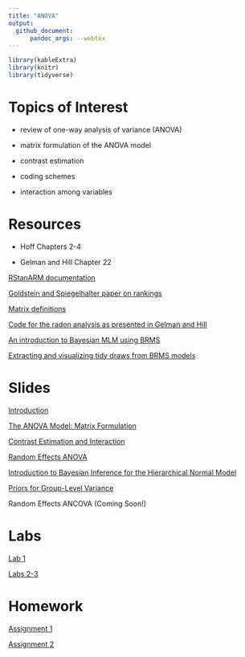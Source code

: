 ```yaml
---
title: "ANOVA"
output: 
  github_document:
      pandoc_args: --webtex
---
```


```r
library(kableExtra)
library(knitr)
library(tidyverse)
```


# Topics of Interest

- review of one-way analysis of variance (ANOVA)

- matrix formulation of the ANOVA model

- contrast estimation

- coding schemes

- interaction among variables


# Resources

- Hoff Chapters 2-4

- Gelman and Hill Chapter 22

[RStanARM documentation](https://mc-stan.org/users/documentation/case-studies/tutorial_rstanarm.html)

[Goldstein and Spiegelhalter paper on rankings](https://www.bristol.ac.uk/media-library/sites/cmm/migrated/documents/statistical-issues-for-league-tables1.pdf)

[Matrix definitions](https://onlinecourses.science.psu.edu/statprogram/reviews/matrix-algebra/definitions)

[Code for the radon analysis as presented in Gelman and Hill](http://www.stat.columbia.edu/~gelman/arm/examples/radon/radon_chap12.R)

[An introduction to Bayesian MLM using BRMS](https://www.barelysignificant.com/pdf/2018_Nalborczyk_etal_preprint.pdf)

[Extracting and visualizing tidy draws from BRMS models](https://mjskay.github.io/tidybayes/articles/tidy-brms.html)



# Slides

[Introduction](decks/intro_deck.html) 

[The ANOVA Model: Matrix Formulation](decks/anova_01_deck.html)

[Contrast Estimation and Interaction](decks/anova_02_deck.html)

[Random Effects ANOVA](decks/anova_03_deck.html)

[Introduction to Bayesian Inference for the Hierarchical Normal Model](decks/anova_04_deck.html) 

[Priors for Group-Level Variance](decks/anova_05_deck.html)

Random Effects ANCOVA (Coming Soon!)

# Labs

[Lab 1](labs/lab1.html)

[Labs 2-3](labs/lab2.html)

# Homework

[Assignment 1](homework/hw1.html)

[Assignment 2](homework/hw2.html)  



